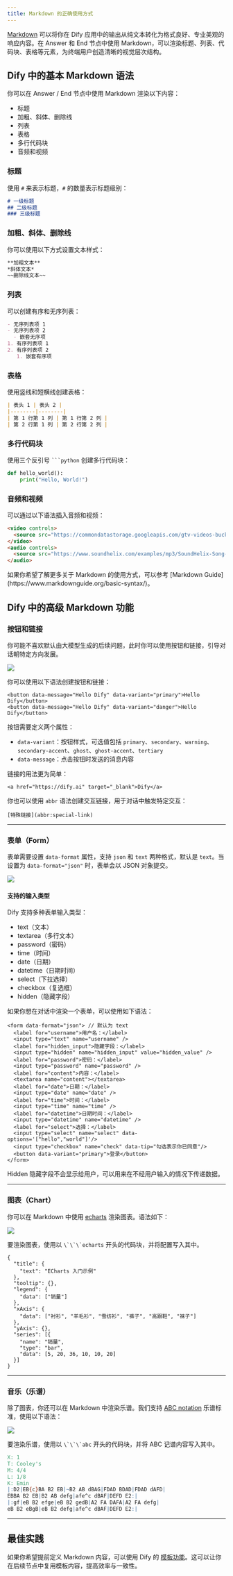 ```yaml
---
title: Markdown 的正确使用方式
---
```


[Markdown](https://www.markdownguide.org/basic-syntax/) 可以将你在 Dify 应用中的输出从纯文本转化为格式良好、专业美观的响应内容。在 Answer 和 End 节点中使用 Markdown，可以渲染标题、列表、代码块、表格等元素，为终端用户创造清晰的视觉层次结构。

## Dify 中的基本 Markdown 语法

你可以在 Answer / End 节点中使用 Markdown 渲染以下内容：

* 标题
* 加粗、斜体、删除线
* 列表
* 表格
* 多行代码块
* 音频和视频

### 标题

使用 `#` 来表示标题，`#` 的数量表示标题级别：

```markdown
# 一级标题
## 二级标题
### 三级标题
```

### 加粗、斜体、删除线

你可以使用以下方式设置文本样式：

```markdown
**加粗文本**
*斜体文本*
~~删除线文本~~
```

### 列表

可以创建有序和无序列表：

```markdown
- 无序列表项 1
- 无序列表项 2
  - 嵌套无序项
1. 有序列表项 1
2. 有序列表项 2
   1. 嵌套有序项
```

### 表格

使用竖线和短横线创建表格：

```markdown
| 表头 1 | 表头 2 |
|--------|--------|
| 第 1 行第 1 列 | 第 1 行第 2 列 |
| 第 2 行第 1 列 | 第 2 行第 2 列 |
```

### 多行代码块

使用三个反引号 <code>\`\`\`python</code> 创建多行代码块：

```python
def hello_world():
    print("Hello, World!")
```

### 音频和视频

可以通过以下语法插入音频和视频：

```markdown
<video controls>
  <source src="https://commondatastorage.googleapis.com/gtv-videos-bucket/sample/ForBiggerBlazes.mp4" type="video/mp4">
</video>
<audio controls>
  <source src="https://www.soundhelix.com/examples/mp3/SoundHelix-Song-1.mp3" type="audio/mpeg">
</audio>
```
<Note>
  如果你希望了解更多关于 Markdown 的使用方式，可以参考 [Markdown Guide](https://www.markdownguide.org/basic-syntax/)。
</Note>

## Dify 中的高级 Markdown 功能

### 按钮和链接

你可能不喜欢默认由大模型生成的后续问题，此时你可以使用按钮和链接，引导对话朝特定方向发展。

<img
src="/images/screenshot-20250714-134035.png"
className="mr-auto"
/>

你可以使用以下语法创建按钮和链接：

```
<button data-message="Hello Dify" data-variant="primary">Hello Dify</button>
<button data-message="Hello Dify" data-variant="danger">Hello Dify</button>
```

按钮需要定义两个属性：

* `data-variant`：按钮样式，可选值包括 `primary`、`secondary`、`warning`、`secondary-accent`、`ghost`、`ghost-accent`、`tertiary`
* `data-message`：点击按钮时发送的消息内容

链接的用法更为简单：

```
<a href="https://dify.ai" target="_blank">Dify</a>
```

你也可以使用 `abbr` 语法创建交互链接，用于对话中触发特定交互：

```
[特殊链接](abbr:special-link)
```

---

### 表单（Form）

表单需要设置 `data-format` 属性，支持 `json` 和 `text` 两种格式，默认是 `text`。当设置为 `data-format="json"` 时，表单会以 JSON 对象提交。

<img
src="/images/screenshot-20250714-134150.png"
className="mr-auto"
/>

#### 支持的输入类型

Dify 支持多种表单输入类型：

* text（文本）
* textarea（多行文本）
* password（密码）
* time（时间）
* date（日期）
* datetime（日期时间）
* select（下拉选择）
* checkbox（复选框）
* hidden（隐藏字段）

如果你想在对话中渲染一个表单，可以使用如下语法：

```
<form data-format="json"> // 默认为 text
  <label for="username">用户名：</label>
  <input type="text" name="username" />
  <label for="hidden_input">隐藏字段：</label>
  <input type="hidden" name="hidden_input" value="hidden_value" />
  <label for="password">密码：</label>
  <input type="password" name="password" />
  <label for="content">内容：</label>
  <textarea name="content"></textarea>
  <label for="date">日期：</label>
  <input type="date" name="date" />
  <label for="time">时间：</label>
  <input type="time" name="time" />
  <label for="datetime">日期时间：</label>
  <input type="datetime" name="datetime" />
  <label for="select">选择：</label>
  <input type="select" name="select" data-options='["hello","world"]'/>
  <input type="checkbox" name="check" data-tip="勾选表示你已同意"/>
  <button data-variant="primary">登录</button>
</form>
```

<Note>
  Hidden 隐藏字段不会显示给用户，可以用来在不经用户输入的情况下传递数据。
</Note>

---

### 图表（Chart）

你可以在 Markdown 中使用 [echarts](https://dify.ai/docs/guides/tools/chart) 渲染图表。语法如下：

<img
src="/images/screenshot-20250714-134238.png"
className="mr-auto"
/>

<Note>
  要渲染图表，使用以 <code>\`\`\`echarts</code> 开头的代码块，并将配置写入其中。
</Note>

```echarts
{
  "title": {
    "text": "ECharts 入门示例"
  },
  "tooltip": {},
  "legend": {
    "data": ["销量"]
  },
  "xAxis": {
    "data": ["衬衫", "羊毛衫", "雪纺衫", "裤子", "高跟鞋", "袜子"]
  },
  "yAxis": {},
  "series": [{
    "name": "销量",
    "type": "bar",
    "data": [5, 20, 36, 10, 10, 20]
  }]
}
```

---

### 音乐（乐谱）

除了图表，你还可以在 Markdown 中渲染乐谱。我们支持 [ABC notation](https://paulrosen.github.io/abcjs/) 乐谱标准，使用以下语法：

<img
src="/images/screenshot-20250714-134431.png"
className="mr-auto"
/>

<Note>
  要渲染乐谱，使用以 <code>\`\`\`abc</code> 开头的代码块，并将 ABC 记谱内容写入其中。
</Note>

```abc
X: 1
T: Cooley's
M: 4/4
L: 1/8
K: Emin
|:D2|EB{c}BA B2 EB|~B2 AB dBAG|FDAD BDAD|FDAD dAFD|
EBBA B2 EB|B2 AB defg|afe^c dBAF|DEFD E2:|
|:gf|eB B2 efge|eB B2 gedB|A2 FA DAFA|A2 FA defg|
eB B2 eBgB|eB B2 defg|afe^c dBAF|DEFD E2:|
```

---

## 最佳实践

如果你希望提前定义 Markdown 内容，可以使用 Dify 的 [模板功能](/en/guides/workflow/node/template)。这可以让你在后续节点中复用模板内容，提高效率与一致性。
